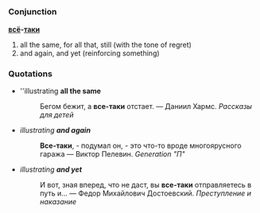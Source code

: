 =={{ru}}==
===Conjunction===
'''[[всё]]-[[таки]]'''

#all the same, for all that, still (with the tone of regret)
#and again, and yet (reinforcing something)
===Quotations===
* ''illustrating '''all the same''' 
*:Бегом бежит, а '''все-таки''' отстает. &mdash; Даниил Хармс. ''Рассказы для детей''
* ''illustrating '''and again''' '' 
*:'''Все-таки''', - подумал  он,  -  это что-то вроде многоярусного гаража &mdash; Виктор Пелевин. ''Generation "П"''
* ''illustrating '''and yet''' '' 
*:И вот, зная вперед, что не даст, вы '''все-таки''' отправляетесь в путь и... &mdash; Федор Михайлович Достоевский. ''Преступление и наказание''